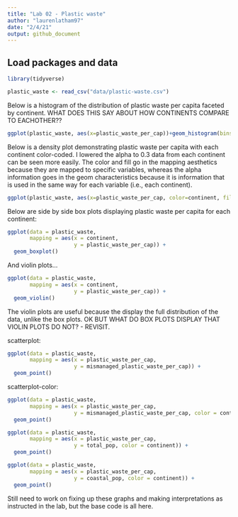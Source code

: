 ```yaml
---
title: "Lab 02 - Plastic waste"
author: "laurenlatham97"
date: "2/4/21"
output: github_document
---
```


## Load packages and data

```r
library(tidyverse) 
```

```r
plastic_waste <- read_csv("data/plastic-waste.csv")
```

Below is a histogram of the distribution of plastic waste per capita faceted by continent. WHAT DOES THIS SAY ABOUT HOW CONTINENTS COMPARE TO EACHOTHER??

```r
ggplot(plastic_waste, aes(x=plastic_waste_per_cap))+geom_histogram(bins=15)+facet_wrap(~continent)
```

Below is a density plot demonstrating plastic waste per capita with each continent color-coded. I lowered the alpha to 0.3 data from each continent can be seen more easily. The color and fill go in the mapping aesthetics because they are mapped to specific variables, whereas the alpha information goes in the geom characteristics because it is information that is used in the same way for each variable (i.e., each continent). 
```r
ggplot(plastic_waste, aes(x=plastic_waste_per_cap, color=continent, fill=continent))+geom_density(alpha=.3)
```

Below are side by side box plots displaying plastic waste per capita for each continent: 

```r
ggplot(data = plastic_waste, 
       mapping = aes(x = continent, 
                     y = plastic_waste_per_cap)) +
  geom_boxplot()
```

And violin plots...

```r
ggplot(data = plastic_waste, 
       mapping = aes(x = continent, 
                     y = plastic_waste_per_cap)) +
  geom_violin()
```

The violin plots are useful because the display the full distribution of the data, unlike the box plots. OK BUT WHAT DO BOX PLOTS DISPLAY THAT VIOLIN PLOTS DO NOT? - REVISIT.

scatterplot:

```r
ggplot(data = plastic_waste, 
       mapping = aes(x = plastic_waste_per_cap, 
                     y = mismanaged_plastic_waste_per_cap)) +
  geom_point()
```
scatterplot-color: 

```r
ggplot(data = plastic_waste, 
       mapping = aes(x = plastic_waste_per_cap, 
                     y = mismanaged_plastic_waste_per_cap, color = continent)) +
  geom_point()
```

```r
ggplot(data = plastic_waste, 
       mapping = aes(x = plastic_waste_per_cap, 
                     y = total_pop, color = continent)) +
  geom_point()
```

```r
ggplot(data = plastic_waste, 
       mapping = aes(x = plastic_waste_per_cap, 
                     y = coastal_pop, color = continent)) +
  geom_point()
```

Still need to work on fixing up these graphs and making interpretations as instructed in the lab, but the base code is all here. 